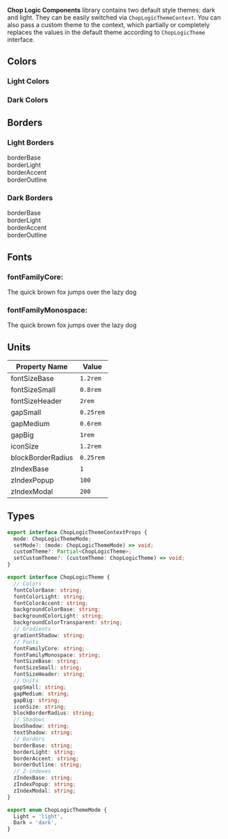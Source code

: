 
<Meta title="Themes" />

**Chop Logic Components** library contains two default style themes: dark and light.
They can be easily switched via `ChopLogicThemeContext`. You can also pass a custom theme to the context,
which partially or completely replaces the values in the default theme according to `ChopLogicTheme` interface.

## Colors

### Light Colors

<ColorPalette>
  <ColorItem
    title="Font Colors"
    subtitle="Colors for the main font, supporting font, and accent"
    colors={{ fontColorBase: `${LIGHT_THEME.fontColorBase}`, fontColorLight: `${LIGHT_THEME.fontColorLight}`, fontColorAccent: `${LIGHT_THEME.fontColorAccent}` }}
  />
  <ColorItem
    title="Background Colors"
    subtitle="Background and container colors on the page"
    colors={{ backgroundColorBase: `${LIGHT_THEME.backgroundColorBase}`, backgroundColorLight: `${LIGHT_THEME.backgroundColorLight}`, backgroundColorTransparent: `${LIGHT_THEME.backgroundColorTransparent}` }}
  />
  <ColorItem
    title="Gradients"
    subtitle="Gradient for creating shadows"
    colors={{ gradientShadow: `${LIGHT_THEME.gradientShadow}` }}
  />
</ColorPalette>

### Dark Colors

<ColorPalette>
  <ColorItem
    title="Font Colors"
    subtitle="Colors for the main font, supporting font, and accent"
    colors={{ fontColorBase: `${DARK_THEME.fontColorBase}`, fontColorLight: `${DARK_THEME.fontColorLight}`, fontColorAccent: `${DARK_THEME.fontColorAccent}` }}
  />
  <ColorItem
    title="Background Colors"
    subtitle="Background and container colors on the page"
    colors={{ backgroundColorBase: `${DARK_THEME.backgroundColorBase}`, backgroundColorLight: `${DARK_THEME.backgroundColorLight}`, backgroundColorTransparent: `${DARK_THEME.backgroundColorTransparent}` }}
  />
  <ColorItem
    title="Gradients"
    subtitle="Gradient for creating shadows"
    colors={{ gradientShadow: `${DARK_THEME.gradientShadow}` }}
  />
</ColorPalette>

## Borders

### Light Borders

<div style={{display: 'flex', gap: '1rem', padding: '1rem', margin: '1rem'}}>
  <div style={{border: LIGHT_THEME.borderBase, display: 'flex', justifyContent: 'center', alignItems: 'center', padding: '2rem'}}>borderBase</div>
  <div style={{border: LIGHT_THEME.borderLight, display: 'flex', justifyContent: 'center', alignItems: 'center', padding: '2rem'}}>borderLight</div>
  <div style={{border: LIGHT_THEME.borderAccent, display: 'flex', justifyContent: 'center', alignItems: 'center', padding: '2rem'}}>borderAccent</div>
  <div style={{border: LIGHT_THEME.borderOutline, display: 'flex', justifyContent: 'center', alignItems: 'center', padding: '2rem'}}>borderOutline</div>
</div>

### Dark Borders

<div style={{display: 'flex', gap: '1rem', padding: '1rem', margin: '1rem', backgroundColor: DARK_THEME.backgroundColorBase, width: 'fit-content', color: DARK_THEME.fontColorBase}}>
  <div style={{border: DARK_THEME.borderBase, display: 'flex', justifyContent: 'center', alignItems: 'center', padding: '2rem'}}>borderBase</div>
  <div style={{border: DARK_THEME.borderLight, display: 'flex', justifyContent: 'center', alignItems: 'center', padding: '2rem'}}>borderLight</div>
  <div style={{border: DARK_THEME.borderAccent, display: 'flex', justifyContent: 'center', alignItems: 'center', padding: '2rem'}}>borderAccent</div>
  <div style={{border: DARK_THEME.borderOutline, display: 'flex', justifyContent: 'center', alignItems: 'center', padding: '2rem'}}>borderOutline</div>
</div>

## Fonts

### fontFamilyCore:

<div style={{fontFamily: LIGHT_THEME.fontFamilyCore}}>The quick brown fox jumps over the lazy dog</div>

### fontFamilyMonospace:

<div style={{fontFamily: LIGHT_THEME.fontFamilyMonospace}}>The quick brown fox jumps over the lazy dog</div>

## Units

| Property Name     | Value     |
|-------------------|-----------|
| fontSizeBase      | `1.2rem`  |
| fontSizeSmall     | `0.8rem`  |
| fontSizeHeader    | `2rem`    |
| gapSmall          | `0.25rem` |
| gapMedium         | `0.6rem`  |
| gapBig            | `1rem`    |
| iconSize          | `1.2rem`  |
| blockBorderRadius | `0.25rem` |
| zIndexBase        | `1`       |
| zIndexPopup       | `100`     |
| zIndexModal       | `200`     |

## Types

```ts
export interface ChopLogicThemeContextProps {
  mode: ChopLogicThemeMode;
  setMode?: (mode: ChopLogicThemeMode) => void;
  customTheme?: Partial<ChopLogicTheme>;
  setCustomTheme?: (customTheme: ChopLogicTheme) => void;
}
```

```ts
export interface ChopLogicTheme {
  // Colors
  fontColorBase: string;
  fontColorLight: string;
  fontColorAccent: string;
  backgroundColorBase: string;
  backgroundColorLight: string;
  backgroundColorTransparent: string;
  // Gradients
  gradientShadow: string;
  // Fonts
  fontFamilyCore: string;
  fontFamilyMonospace: string;
  fontSizeBase: string;
  fontSizeSmall: string;
  fontSizeHeader: string;
  // Units
  gapSmall: string;
  gapMedium: string;
  gapBig: string;
  iconSize: string;
  blockBorderRadius: string;
  // Shadows
  boxShadow: string;
  textShadow: string;
  // Borders
  borderBase: string;
  borderLight: string;
  borderAccent: string;
  borderOutline: string;
  // Z-indexes
  zIndexBase: string;
  zIndexPopup: string;
  zIndexModal: string;
}
```

```ts
export enum ChopLogicThemeMode {
  Light = 'light',
  Dark = 'dark',
}
```